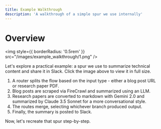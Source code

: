 ```yaml
---
title: Example Walkthrough
description: 'A walkthrough of a simple spur we use internally'
---
```


# Overview

<img
  style={{ borderRadius: '0.5rem' }}
  src="/images/example_walkthrough/1.png"
/>

Let's explore a practical example: a spur we use to summarize technical content and share it in Slack. Click the image above to view it in full size.

1) A router splits the flow based on the input type - either a blog post URL or research paper PDF.
2) Blog posts are scraped via FireCrawl and summarized using an LLM.
3) Research papers are converted to markdown with Gemini 2.0 and summarized by Claude 3.5 Sonnet for a more conversational style.
4) The routes merge, selecting whichever branch produced output.
5) Finally, the summary is posted to Slack.

Now, let's recreate that spur step-by-step.

# 